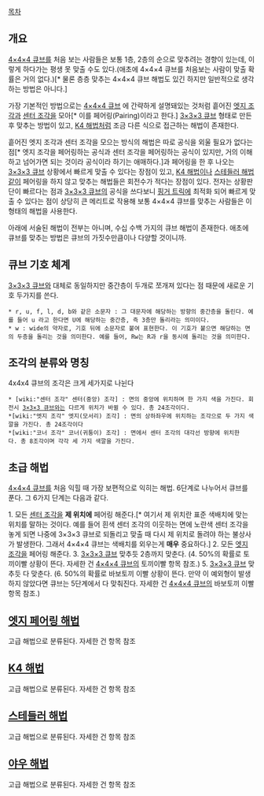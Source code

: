 [[목차]]

== 개요 ==
[[4×4×4 큐브]]를 처음 보는 사람들은 보통 1층, 2층의 순으로 맞추려는 경향이 있는데, 이렇게 하다가는 평생 못 맞출 수도 있다.(애초에 4×4×4 큐브를 처음보는 사람이 맞출 확률은 거의 없다.)[* 물론 층층 맞추는 4×4×4 큐브 해법도 있긴 하지만 일반적으로 생각하는 방법은 아니다.]

가장 기본적인 방법으로는 [[4×4×4 큐브]] 에 간략하게 설명돼있는 것처럼 흩어진 [[엣지 조각]]과 [[센터 조각]]을 모아[* 이를 페어링(Pairing)이라고 한다.] [[3×3×3 큐브]] 형태로 만든 후 맞추는 방법이 있고, [[K4 해법]]처럼 조금 다른 식으로 접근하는 해법이 존재한다.

흩어진 엣지 조각과 센터 조각을 모으는 방식의 해법은 따로 공식을 외울 필요가 없다는 점[* 엣지 조각을 페어링하는 공식과 센터 조각을 페어링하는 공식이 있지만, 거의 이해하고 넘어가면 되는 것이라 공식이라 하기는 애매하다.]과 페어링을 한 후 나오는 [[3×3×3 큐브]] 상황에서 빠르게 맞출 수 있다는 장점이 있고, [[K4 해법]]이나 [[스테들러 해법]]같이 페어링을 하지 않고 맞추는 해법들은 회전수가 적다는 장점이 있다. 전자는 상황판단이 빠르다는 점과 [[3×3×3 큐브]]의 공식을 쓰다보니 [[핑거 트릭]]에 최적화 되어 빠르게 맞출 수 있다는 점이 상당히 큰 메리트로 작용해 보통 4×4×4 큐브를 맞추는 사람들은 이 형태의 해법을 사용한다.

아래에 서술된 해법이 전부는 아니며, 수십 수백 가지의 큐브 해법이 존재한다. 애초에 큐브를 맞추는 방법은 큐브의 가짓수만큼이나 다양할 것이니까.

== 큐브 기호 체계 ==
[[3×3×3 큐브]]와 대체로 동일하지만 중간층이 두개로 쪼개져 있다는 점 때문에 새로운 기호 두가지를 쓴다.
 * r, u, f, l, d, b와 같은 소문자 : 그 대문자에 해당하는 방향의 중간층을 돌린다. 예를 들어 u 라고 한다면 U에 해당하는 중간층, 즉 3층만 돌리라는 의미이다.
 * w : wide의 약자로, 기호 뒤에 소문자로 붙여 표현한다. 이 기호가 붙으면 해당하는 면의 두층을 돌리는 것을 의미한다. 예를 들어, Rw는 R과 r을 동시에 돌리는 것을 의미한다.

== 조각의 분류와 명칭 ==
4x4x4 큐브의 조각은 크게 세가지로 나뉜다
 * [wiki:"센터 조각" 센터(중앙) 조각] : 면의 중앙에 위치하며 한 가지 색을 가진다. 회전시 [[3×3×3 큐브]]와는 다르게 위치가 바뀔 수 있다. 총 24조각이다.
 *[wiki:"엣지 조각" 엣지(모서리) 조각] : 면의 상하좌우에 위치하는 조각으로 두 가지 색깔을 가진다. 총 24조각이다
 *[wiki:"코너 조각" 코너(귀퉁이) 조각] : 면에서 센터 조각의 대각선 방향에 위치한다. 총 8조각이며 각각 세 가지 색깔을 가진다. 

== 초급 해법 ==
[[4×4×4 큐브]]를 처음 익힐 때 가장 보편적으로 익히는 해법. 6단계로 나누어서 큐브를 푼다. 그 6가지 단계는 다음과 같다.

1. 모든 [[센터 조각]]을 '''제 위치에''' 페어링 해준다.[* 여기서 제 위치란 표준 색배치에 맞는 위치를 말하는 것이다. 예를 들어 흰색 센터 조각의 이웃하는 면에 노란색 센터 조각을 놓게 되면 나중에 3×3×3 큐브로 되돌리고 맞출 때 다시 제 위치로 돌려야 하는 불상사가 발생한다. 그래서 4×4×4 큐브는 색배치를 외우는게 '''매우''' 중요하다.]
2. 모든 [[엣지 조각]]을 페어링 해준다.
3. [[3×3×3 큐브]] 맞추듯 2층까지 맞춘다.
(4. 50%의 확률로 토끼이빨 상황이 뜬다. 자세한 건 [[4×4×4 큐브]]의 토끼이빨 항목 참조.)
5. [[3×3×3 큐브]] 맞추듯 다 맞춘다.
(6. 50%의 확률로 바보토끼 이빨 상황이 뜬다. 만약 이 예외형이 발생하지 않았다면 큐브는 5단계에서 다 맞춰진다. 자세한 건 [[4×4×4 큐브]]의 바보토끼 이빨 항목 참조.)

== [[엣지 페어링 해법]] ==
고급 해법으로 분류된다. 자세한 건 항목 참조

== [[K4 해법]] ==
고급 해법으로 분류된다. 자세한 건 항목 참조

== [[스테들러 해법]] ==
고급 해법으로 분류된다. 자세한 건 항목 참조

== [[야우 해법]] ==
고급 해법으로 분류된다. 자세한 건 항목 참조
